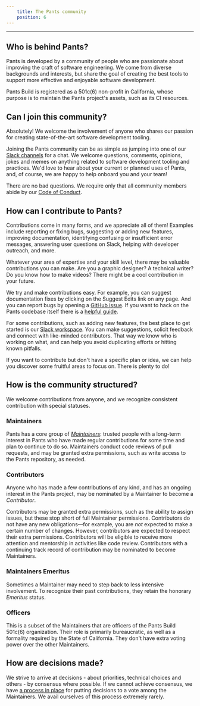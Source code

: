 ```yaml
---
    title: The Pants community
    position: 6
---
```


---

## Who is behind Pants?

Pants is developed by a community of people who are passionate about improving the craft of software engineering. We come from diverse backgrounds and interests, but share the goal of creating the best tools to support more effective and enjoyable software development.

Pants Build is registered as a 501c(6) non-profit in California, whose purpose is to maintain the Pants project's assets, such as its CI resources.

## Can I join this community?

Absolutely! We welcome the involvement of anyone who shares our passion for creating state-of-the-art software development tooling.

Joining the Pants community can be as simple as jumping into one of our [Slack channels](/community/getting-help) for a chat. We welcome questions, comments, opinions, jokes and memes on anything related to software development tooling and practices. We'd love to hear about your current or planned uses of Pants, and, of course, we are happy to help onboard you and your team!

There are no bad questions. We require only that all community members abide by our [Code of Conduct](/community/code-of-conduct).

## How can I contribute to Pants?

Contributions come in many forms, and we appreciate all of them! Examples include reporting or fixing bugs, suggesting or adding new features, improving documentation, identifying confusing or insufficient error messages, answering user questions on Slack, helping with developer outreach, and more.

Whatever your area of expertise and your skill level, there may be valuable contributions you can make. Are you a graphic designer? A technical writer? Do you know how to make videos? There might be a cool contribution in your future.

We try and make contributions easy. For example, you can suggest documentation fixes by clicking on the Suggest Edits link on any page. And you can report bugs by opening a [GitHub issue](https://github.com/pantsbuild/pants/issues). If you want to hack on the Pants codebase itself there is a [helpful guide](../../contributions/contribution-overview.mdx).

For some contributions, such as adding new features, the best place to get started is our [Slack workspace](../getting-started/index.mdx). You can make suggestions, solicit feedback and connect with like-minded contributors. That way we know who is working on what, and can help you avoid duplicating efforts or hitting known pitfalls.

If you want to contribute but don't have a specific plan or idea, we can help you discover some fruitful areas to focus on. There is plenty to do!

## How is the community structured?

We welcome contributions from anyone, and we recognize consistent contribution with special statuses.

### Maintainers

Pants has a core group of [_Maintainers_](/community/maintainers): trusted people with a long-term interest in Pants who have made regular contributions for some time and plan to continue to do so. Maintainers conduct code reviews of pull requests, and may be granted extra permissions, such as write access to the Pants repository, as needed.

### Contributors

Anyone who has made a few contributions of any kind, and has an ongoing interest in the Pants project, may be nominated by a Maintainer to become a _Contributor_.

Contributors may be granted extra permissions, such as the ability to assign issues, but these stop short of full Maintainer permissions. Contributors do not have any new obligations—for example, you are _not_ expected to make a certain number of changes. However, contributors are expected to respect their extra permissions. Contributors will be eligible to receive more attention and mentorship in activities like code review. Contributors with a continuing track record of contribution may be nominated to become Maintainers.

### Maintainers Emeritus

Sometimes a Maintainer may need to step back to less intensive involvement. To recognize their past contributions, they retain the honorary _Emeritus_ status.

### Officers

This is a subset of the Maintainers that are officers of the Pants Build 501c(6) organization. Their role is primarily bureaucratic, as well as a formality required by the State of California. They don't have extra voting power over the other Maintainers.

## How are decisions made?

We strive to arrive at decisions - about priorities, technical choices and others - by consensus where possible. If we cannot achieve consensus, we have [a process in place](/community/contentious-decisions) for putting decisions to a vote among the Maintainers. We avail ourselves of this process extremely rarely.

